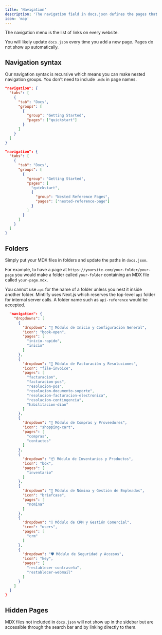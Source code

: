 ```yaml
---
title: 'Navigation'
description: 'The navigation field in docs.json defines the pages that go in the navigation menu'
icon: 'map'
---
```


The navigation menu is the list of links on every website.

You will likely update `docs.json` every time you add a new page. Pages do not show up automatically.

## Navigation syntax

Our navigation syntax is recursive which means you can make nested navigation groups. You don't need to include `.mdx` in page names.

<CodeGroup>

```json Regular Navigation
"navigation": {
  "tabs": [
    {
      "tab": "Docs",
      "groups": [
        {
          "group": "Getting Started",
          "pages": ["quickstart"]
        }
      ]
    }
  ]
}
```

```json Nested Navigation
"navigation": {
  "tabs": [
    {
      "tab": "Docs",
      "groups": [
        {
          "group": "Getting Started",
          "pages": [
            "quickstart",
            {
              "group": "Nested Reference Pages",
              "pages": ["nested-reference-page"]
            }
          ]
        }
      ]
    }
  ]
}
```

</CodeGroup>

## Folders

Simply put your MDX files in folders and update the paths in `docs.json`.

For example, to have a page at `https://yoursite.com/your-folder/your-page` you would make a folder called `your-folder` containing an MDX file called `your-page.mdx`.

<Warning>

You cannot use `api` for the name of a folder unless you nest it inside another folder. Mintlify uses Next.js which reserves the top-level `api` folder for internal server calls. A folder name such as `api-reference` would be accepted.

</Warning>

```json Navigation With Folder
  "navigation": {
    "dropdowns": [
      {
        "dropdown": "📘 Módulo de Inicio y Configuración General",
        "icon": "book-open",
        "pages": [
          "inicio-rapido",
          "inicio"
        ]
      },
      {
        "dropdown": "🧾 Módulo de Facturación y Resoluciones",
        "icon": "file-invoice",
        "pages": [
          "facturacion",
          "facturacion-pos",
          "resolucion-pos",
          "resolucion-documento-soporte",
          "resolucion-facturacion-electronica",
          "resolucion-contingencia",
          "habilitacion-dian"
        ]
      },
      {
        "dropdown": "🛒 Módulo de Compras y Proveedores",
        "icon": "shopping-cart",
        "pages": [
          "compras",
          "contactos"
        ]
      },
      {
        "dropdown": "📦 Módulo de Inventarios y Productos",
        "icon": "box",
        "pages": [
          "inventario"
        ]
      },
      {
        "dropdown": "💼 Módulo de Nómina y Gestión de Empleados",
        "icon": "briefcase",
        "pages": [
          "nomina"
        ]
      },
      {
        "dropdown": "🤝 Módulo de CRM y Gestión Comercial",
        "icon": "users",
        "pages": [
          "crm"
        ]
      },
      {
        "dropdown": "🛡️ Módulo de Seguridad y Accesos",
        "icon": "key",
        "pages": [
          "restablecer-contraseña",
          "restablecer-webmail"
        ]
      }
    ]
  }
}

```

## Hidden Pages

MDX files not included in `docs.json` will not show up in the sidebar but are accessible through the search bar and by linking directly to them.

